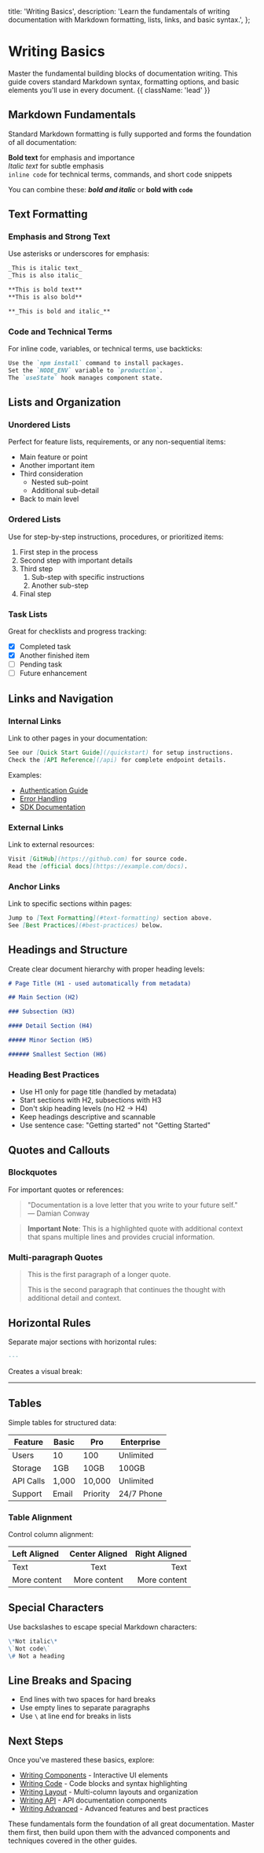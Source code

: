   title: 'Writing Basics',
  description:
    'Learn the fundamentals of writing documentation with Markdown formatting, lists, links, and basic syntax.',
};

# Writing Basics

Master the fundamental building blocks of documentation writing. This guide covers standard Markdown syntax, formatting options, and basic elements you'll use in every document. {{ className: 'lead' }}

## Markdown Fundamentals

Standard Markdown formatting is fully supported and forms the foundation of all documentation:

**Bold text** for emphasis and importance  
_Italic text_ for subtle emphasis  
`inline code` for technical terms, commands, and short code snippets

You can combine these: **_bold and italic_** or **bold with `code`**

## Text Formatting

### Emphasis and Strong Text

Use asterisks or underscores for emphasis:

```markdown
_This is italic text_
_This is also italic_

**This is bold text**
**This is also bold**

**_This is bold and italic_**
```

### Code and Technical Terms

For inline code, variables, or technical terms, use backticks:

```markdown
Use the `npm install` command to install packages.
Set the `NODE_ENV` variable to `production`.
The `useState` hook manages component state.
```

## Lists and Organization

### Unordered Lists

Perfect for feature lists, requirements, or any non-sequential items:

- Main feature or point
- Another important item
- Third consideration
  - Nested sub-point
  - Additional sub-detail
- Back to main level

### Ordered Lists

Use for step-by-step instructions, procedures, or prioritized items:

1. First step in the process
2. Second step with important details
3. Third step
   1. Sub-step with specific instructions
   2. Another sub-step
4. Final step

### Task Lists

Great for checklists and progress tracking:

- [x] Completed task
- [x] Another finished item
- [ ] Pending task
- [ ] Future enhancement

## Links and Navigation

### Internal Links

Link to other pages in your documentation:

```markdown
See our [Quick Start Guide](/quickstart) for setup instructions.
Check the [API Reference](/api) for complete endpoint details.
```

Examples:

- [Authentication Guide](/authentication)
- [Error Handling](/errors)
- [SDK Documentation](/sdks)

### External Links

Link to external resources:

```markdown
Visit [GitHub](https://github.com) for source code.
Read the [official docs](https://example.com/docs).
```

### Anchor Links

Link to specific sections within pages:

```markdown
Jump to [Text Formatting](#text-formatting) section above.
See [Best Practices](#best-practices) below.
```

## Headings and Structure

Create clear document hierarchy with proper heading levels:

```markdown
# Page Title (H1 - used automatically from metadata)

## Main Section (H2)

### Subsection (H3)

#### Detail Section (H4)

##### Minor Section (H5)

###### Smallest Section (H6)
```

### Heading Best Practices

- Use H1 only for page title (handled by metadata)
- Start sections with H2, subsections with H3
- Don't skip heading levels (no H2 → H4)
- Keep headings descriptive and scannable
- Use sentence case: "Getting started" not "Getting Started"

## Quotes and Callouts

### Blockquotes

For important quotes or references:

> "Documentation is a love letter that you write to your future self."  
> — Damian Conway

> **Important Note**: This is a highlighted quote with additional context that spans multiple lines and provides crucial information.

### Multi-paragraph Quotes

> This is the first paragraph of a longer quote.
>
> This is the second paragraph that continues the thought with additional detail and context.

## Horizontal Rules

Separate major sections with horizontal rules:

```markdown
---
```

Creates a visual break:

---

## Tables

Simple tables for structured data:

| Feature   | Basic | Pro      | Enterprise |
| --------- | ----- | -------- | ---------- |
| Users     | 10    | 100      | Unlimited  |
| Storage   | 1GB   | 10GB     | 100GB      |
| API Calls | 1,000 | 10,000   | Unlimited  |
| Support   | Email | Priority | 24/7 Phone |

### Table Alignment

Control column alignment:

| Left Aligned | Center Aligned | Right Aligned |
| :----------- | :------------: | ------------: |
| Text         |      Text      |          Text |
| More content |  More content  |  More content |

## Special Characters

Use backslashes to escape special Markdown characters:

```markdown
\*Not italic\*
\`Not code\`
\# Not a heading
```

## Line Breaks and Spacing

- End lines with two spaces for hard breaks
- Use empty lines to separate paragraphs
- Use `\` at line end for breaks in lists

## Next Steps

Once you've mastered these basics, explore:

- [Writing Components](/writing-components) - Interactive UI elements
- [Writing Code](/writing-code) - Code blocks and syntax highlighting
- [Writing Layout](/writing-layout) - Multi-column layouts and organization
- [Writing API](/writing-api) - API documentation components
- [Writing Advanced](/writing-advanced) - Advanced features and best practices

These fundamentals form the foundation of all great documentation. Master them first, then build upon them with the advanced components and techniques covered in the other guides.
